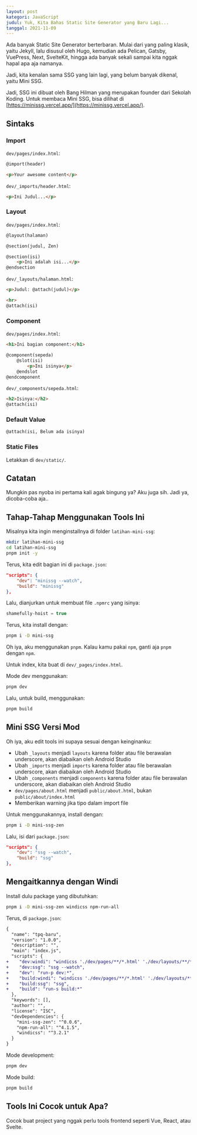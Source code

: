 ```yaml
---
layout: post
kategori: JavaScript
judul: Yuk, Kita Bahas Static Site Generator yang Baru Lagi...
tanggal: 2021-11-09
---
```


Ada banyak Static Site Generator berterbaran. Mulai dari yang paling klasik, yaitu Jekyll, lalu disusul oleh Hugo, kemudian ada Pelican, Gatsby, VuePress, Next, SvelteKit, hingga ada banyak sekali sampai kita nggak hapal apa aja namanya.

Jadi, kita kenalan sama SSG yang lain lagi, yang belum banyak dikenal, yaitu Mini SSG.

Jadi, SSG ini dibuat oleh Bang Hilman yang merupakan founder dari Sekolah Koding. Untuk membaca Mini SSG, bisa dilihat di [https://minissg.vercel.app/](https://minissg.vercel.app/).

## Sintaks

### Import

`dev/pages/index.html`:

```html
@import(header)		

<p>Your awesome content</p>
```

`dev/_imports/header.html`:

```html
<p>Ini Judul...</p>
```

### Layout

`dev/pages/index.html`:

```html
@layout(halaman)

@section(judul, Zen)

@section(isi)
	<p>Ini adalah isi...</p>
@endsection
```

`dev/_layouts/halaman.html`:

```html
<p>Judul: @attach(judul)</p>

<hr>
@attach(isi)
```

### Component

`dev/pages/index.html`:

```html
<h1>Ini bagian component:</h1>

@component(sepeda)
	@slot(isi)
		<p>Ini isinya</p>
	@endslot
@endcomponent
```

`dev/_components/sepeda.html`:

```html
<h2>Isinya:</h2>
@attach(isi)
```

### Default Value

```html
@attach(isi, Belum ada isinya)
```

### Static Files

Letakkan di `dev/static/`.

## Catatan

Mungkin pas nyoba ini pertama kali agak bingung ya? Aku juga sih. Jadi ya, dicoba-coba aja..

## Tahap-Tahap Menggunakan Tools Ini

Misalnya kita ingin menginstallnya di folder `latihan-mini-ssg`:

```bash
mkdir latihan-mini-ssg
cd latihan-mini-ssg
pnpm init -y
```

Terus, kita edit bagian ini di `package.json`:

```json
"scripts": {
	"dev": "minissg --watch",
	"build": "minissg"
},
```

Lalu, dianjurkan untuk membuat file `.npmrc` yang isinya:

```javascript
shamefully-hoist = true
```

Terus, kita install dengan:

```bash
pnpm i -D mini-ssg
```

Oh iya, aku menggunakan `pnpm`. Kalau kamu pakai `npm`, ganti aja `pnpm` dengan `npm`.

Untuk index, kita buat di `dev/_pages/index.html`.

Mode dev menggunakan:

```bash
pnpm dev
```

Lalu, untuk build, menggunakan:

```bash
pnpm build
```

## Mini SSG Versi Mod

Oh iya, aku edit tools ini supaya sesuai dengan keinginanku:

- Ubah `_layouts` menjadi `layouts` karena folder atau file berawalan underscore, akan diabaikan oleh Android Studio
- Ubah `_imports` menjadi `imports` karena folder atau file berawalan underscore, akan diabaikan oleh Android Studio
- Ubah `_components` menjadi `components` karena folder atau file berawalan underscore, akan diabaikan oleh Android Studio
- `dev/pages/about.html` menjadi `public/about.html`, bukan `public/about/index.html`
- Memberikan warning jika tipo dalam import file

Untuk menggunakannya, install dengan:

```bash
pnpm i -D mini-ssg-zen
```

Lalu, isi dari `package.json`:

```json
"scripts": {
	"dev": "ssg --watch",
	"build": "ssg"
},
```

## Mengaitkannya dengan Windi

Install dulu package yang dibutuhkan:

```bash
pnpm i -D mini-ssg-zen windicss npm-run-all
```

Terus, di `package.json`:

```diff
{
  "name": "tpq-baru",
  "version": "1.0.0",
  "description": "",
  "main": "index.js",
  "scripts": {
+    "dev:windi": "windicss './dev/pages/**/*.html' './dev/layouts/**/*.html' './dev/components/**/*.html' './dev/imports/**/*.html' -to './dev/static/windi.css' --dev --style",
+    "dev:ssg": "ssg --watch",
+    "dev": "run-p dev:*",
+    "build:windi": "windicss './dev/pages/**/*.html' './dev/layouts/**/*.html' './dev/components/**/*.html' './dev/imports/**/*.html' -mto './dev/static/windi.css' --style",
+    "build:ssg": "ssg",
+    "build": "run-s build:*"
  },
  "keywords": [],
  "author": "",
  "license": "ISC",
  "devDependencies": {
    "mini-ssg-zen": "^0.0.6",
    "npm-run-all": "^4.1.5",
    "windicss": "^3.2.1"
  }
}

```

Mode development:

```bash
pnpm dev
```

Mode build:

```bash
pnpm build
```

## Tools Ini Cocok untuk Apa?

Cocok buat project yang nggak perlu tools frontend seperti Vue, React, atau Svelte.
